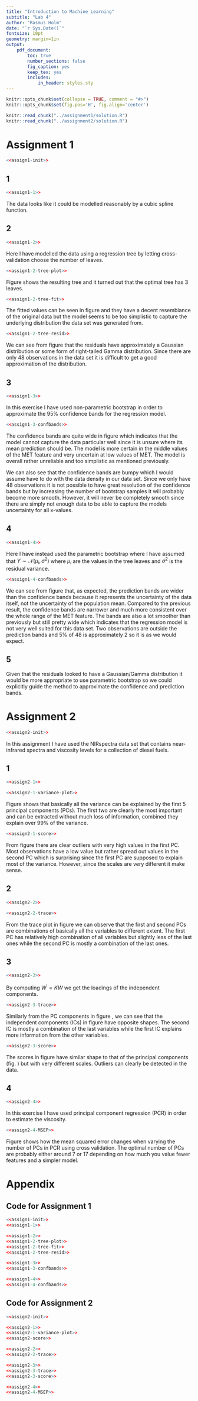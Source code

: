 ```yaml
---
title: "Introduction to Machine Learning"
subtitle: "Lab 4"
author: "Rasmus Holm"
date: "`r Sys.Date()`"
fontsize: 10pt
geometry: margin=1in
output:
    pdf_document:
        toc: true
        number_sections: false
        fig_caption: yes
        keep_tex: yes
        includes:
            in_header: styles.sty
---
```


```r
knitr::opts_chunk$set(collapse = TRUE, comment = "#>")
knitr::opts_chunk$set(fig.pos='H', fig.align='center')

knitr::read_chunk("../assignment1/solution.R")
knitr::read_chunk("../assignment2/solution.R")
```

\newpage

# Assignment 1
```r
<<assign1-init>>
```

## 1
```r
<<assign1-1>>
```

The data looks like it could be modelled reasonably by a cubic spline function.

## 2
```r
<<assign1-2>>
```

Here I have modelled the data using a regression tree by letting cross-validation choose the number of leaves.

```r
<<assign1-2-tree-plot>>
```

Figure \ref{fig:12tree} shows the resulting tree and it turned out that the optimal tree has 3 leaves.

```r
<<assign1-2-tree-fit>>
```

The fitted values can be seen in figure \ref{fig:12treefit} and they have a decent resemblance of the original data but the model seems to be too simplistic to capture the underlying distribution the data set was generated from.


```r
<<assign1-2-tree-resid>>
```

We can see from figure \ref{fig:12treeresid} that the residuals have approximately a Gaussian distribution or some form of right-tailed Gamma distribution. Since there are only 48 observations in the data set it is difficult to get a good approximation of the distribution.

## 3
```r
<<assign1-3>>
```

In this exercise I have used non-parametric bootstrap in order to approximate the 95\% confidence bands for the regression model.

```r
<<assign1-3-confbands>>
```

The confidence bands are quite wide in figure \ref{fig:13confbands} which indicates that the model cannot capture the data particular well since it is unsure where its mean prediction should be. The model is more certain in the middle values of the MET feature and very uncertain at low values of MET. The model is overall rather unreliable and too simplistic as mentioned previously.

We can also see that the confidence bands are bumpy which I would assume have to do with the data density in our data set. Since we only have 48 observations it is not possible to have great resolution of the confidence bands but by increasing the number of bootstrap samples it will probably become more smooth. However, it will never be completely smooth since there are simply not enough data to be able to capture the models uncertainty for all x-values.

## 4
```r
<<assign1-4>>
```

Here I have instead used the parametric bootstrap where I have assumed that $Y \sim \mathcal{N}(\mu_{i}, \sigma^2)$ where $\mu_{i}$ are the values in the tree leaves and $\sigma^2$ is the residual variance.

```r
<<assign1-4-confbands>>
```

We can see from figure \ref{fig:14confbands} that, as expected, the prediction bands are wider than the confidence bands because it represents the uncertainty of the data itself, not the uncertainty of the population mean. Compared to the previous result, the confidence bands are narrower and much more consistent over the whole range of the MET feature. The bands are also a lot smoother than previously but still pretty wide which indicates that the regression model is not very well suited for this data set. Two observations are outside the prediction bands and 5\% of 48 is approximately 2 so it is as we would expect.

## 5
Given that the residuals looked to have a Gaussian/Gamma distribution it would be more appropriate to use parametric bootstrap so we could explicitly guide the method to approximate the confidence and prediction bands.

\newpage

# Assignment 2
```r
<<assign2-init>>
```

In this assignment I have used the NIRspectra data set that contains near-infrared spectra and viscosity levels for a collection of diesel fuels.

## 1
```r
<<assign2-1>>
```

```r
<<assign2-1-variance-plot>>
```

Figure \ref{fig:21pcvar} shows that basically all the variance can be explained by the first 5 principal components (PCs). The first two are clearly the most important and can be extracted without much loss of information, combined they explain over 99\% of the variance.

```r
<<assign2-1-score>>
```

From figure \ref{fig:21score} there are clear outliers with very high values in the first PC. Most observations have a low value but rather spread out values in the second PC which is surprising since the first PC are supposed to explain most of the variance. However, since the scales are very different it make sense.

## 2
```r
<<assign2-2>>
```

```r
<<assign2-2-trace>>
```

From the trace plot in figure \ref{fig:22trace} we can observe that the first and second PCs are combinations of basically all the variables to different extent. The first PC has relatively high combination of all variables but slightly less of the last ones while the second PC is mostly a combination of the last ones.

## 3
```r
<<assign2-3>>
```

By computing $W^\prime = KW$ we get the loadings of the independent components.

```r
<<assign2-3-trace>>
```

Similarly from the PC components in figure \ref{fig:22trace}, we can see that the independent components (ICs) in figure \ref{fig:23trace} have opposite shapes. The second IC is mostly a combination of the last variables while the first IC explains more information from the other variables.

```r
<<assign2-3-score>>
```

The scores in figure \ref{fig:23score} have similar shape to that of the principal components (fig. \ref{fig:21score}) but with very different scales. Outliers can clearly be detected in the data.

## 4
```r
<<assign2-4>>
```

In this exercise I have used principal component regression (PCR) in order to estimate the viscosity.

```r
<<assign2-4-MSEP>>
```

Figure \ref{fig:24msep} shows how the mean squared error changes when varying the number of PCs in PCR using cross validation. The optimal number of PCs are probably either around 7 or 17 depending on how much you value fewer features and a simpler model.

\newpage

# Appendix

## Code for Assignment 1
```r
<<assign1-init>>
<<assign1-1>>

<<assign1-2>>
<<assign1-2-tree-plot>>
<<assign1-2-tree-fit>>
<<assign1-2-tree-resid>>

<<assign1-3>>
<<assign1-3-confbands>>

<<assign1-4>>
<<assign1-4-confbands>>
```

## Code for Assignment 2
```r
<<assign2-init>>

<<assign2-1>>
<<assign2-1-variance-plot>>
<<assign2-score>>

<<assign2-2>>
<<assign2-2-trace>>

<<assign2-3>>
<<assign2-3-trace>>
<<assign2-3-score>>

<<assign2-4>>
<<assign2-4-MSEP>>
```
